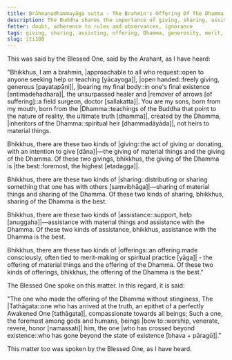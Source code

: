 ```yaml
---
title: Brāhmaṇadhammayāga sutta - The Brahmin's Offering Of The Dhamma
description: The Buddha shares the importance of giving, sharing, assisting and making an offering of the Dhamma.
fetter: doubt, adherence to rules and observances, ignorance
tags: giving, sharing, assisting, offering, Dhamma, generosity, merit, spiritual practice, iti, iti100-112
slug: iti100
---
```


This was said by the Blessed One, said by the Arahant, as I have heard:

"Bhikkhus, I am a brahmin, |approachable to all who request::open to anyone seeking help or teaching [yācayoga]|, |open handed::freely giving, generous [payatapāṇi]|, |bearing my final body::in one's final existence [antimadehadhara]|, the unsurpassed healer and |remover of arrows [of suffering]::a field surgeon, doctor [sallakatta]|. You are my sons, born from my mouth, born from the |Dhamma::teachings of the Buddha that point to the nature of reality, the ultimate truth [dhamma]|, created by the Dhamma, |inheritors of the Dhamma::spiritual heir [dhammadāyāda]|, not heirs to material things.

Bhikkhus, there are these two kinds of |giving::the act of giving or donating, with an intention to give [dāna]|—the giving of material things and the giving of the Dhamma. Of these two givings, bhikkhus, the giving of the Dhamma is |the best::foremost, the highest [etadagga]|.

Bhikkhus, there are these two kinds of |sharing::distributing or sharing something that one has with others [saṃvibhāga]|—sharing of material things and sharing of the Dhamma. Of these two kinds of sharing, bhikkhus, sharing of the Dhamma is the best.

Bhikkhus, there are these two kinds of |assistance::support, help [anuggaha]|—assistance with material things and assistance with the Dhamma. Of these two kinds of assistance, bhikkhus, assistance with the Dhamma is the best.

Bhikkhus, there are these two kinds of |offerings::an offering made consciously, often tied to merit-making or spiritual practice [yāga]| - the offering of material things and the offering of the Dhamma. Of these two kinds of offerings, bhikkhus, the offering of the Dhamma is the best."

The Blessed One spoke on this matter. In this regard, it is said:

"The one who made the offering of the Dhamma without stinginess,
The |Tathāgata::one who has arrived at the truth, an epithet of a perfectly Awakened One [tathāgata]|, compassionate towards all beings;
Such a one, the foremost among gods and humans,
beings |bow to::worship, venerate, revere, honor [namassati]| him, the one |who has crossed beyond existence::who has gone beyond the state of existence [bhava + pāragū]|."

This matter too was spoken by the Blessed One, as I have heard.